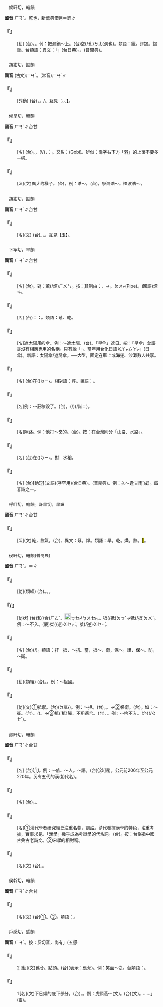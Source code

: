 
=={{ruby|焊|ㄏㄢˋ}}==

　候旰切，翰韻

'''國音''' <rt>ㄏㄢˋ</rt>。乾也，新華典借用＝銲∥

    

==='''『{{ruby|焊|ㄏㄢˋ}}』'''===
: [動] (台){{ruby|鎔|ㄧㆧˊ}}{{ruby|金|ㄍㄧㆬ}}{{ruby|屬|ㄒㄧㆦㆶ ͘}}{{ruby|黏|ㄌㄧㆰˊ}}{{ruby|接|ㄐㄧㄚㆴ}}{{ruby|或|ㄧㄚㆷ ͘}}{{ruby|是|ㄒㄧ˫}}{{ruby|修|ㄒㄧㄨ}}{{ruby|補|ㄅㆦˋ}}{{ruby|用|ㄧㆲ˫/ㄧㄥ˫}}{{ruby|金|ㄍㄧㆬ}}{{ruby|屬|ㄒㄧㆦㆶ ͘}}{{ruby|製|ㄗㆤ˪}}{{ruby|造|ㄗㄜ˫}}{{ruby|丌|ㆤ}}{{ruby|器|ㄎㄧ˪}}{{ruby|具|ㄍㄨ˫}}{{ruby|丌|ㆤ}}{{ruby|缺|ㄎㄧㆷ}}{{ruby|口|ㄎㄠˋ}}。{{ruby|焊|ㄏㄨㆩ˫}}{{ruby|藥|ㄧㄜㆷ ͘}}。例：把漏鍋～上。(台){{ruby|鼎|ㄉㄧㆩˋ}}{{ruby|破|ㄆㄨㄚ˪}}空(/孔)<rt>ㄎㄤ</rt>(洞也){{ruby|用|ㄧㆲ˫/ㄧㄥ˫}}{{ruby|焊|ㄏㄨㆩ˫}}{{ruby|藥|ㄧㄜㆷ ͘}}{{ruby|共|ㄍㄚ˫}}{{ruby|補|ㄅㆦˋ}}{{ruby|咧|ㄌㆤ˪}}。類語：鑞。焊錫。錫鑞。台類語：異文：「{{ruby|鑠|ㄏㄨㆩ˫}}」(台日典)。{{ruby|銲|ㄏㄨㆩ˫}}。{{ruby|釬|ㄏㄨㆩ˫}}(普閩典)。
    

=={{ruby|含|ㄏㄢˋ}}==

　胡紺切，勘韻

'''國音''' (古文)<rt>ㄏㄢˋ</rt>。(常音)<rt>ㄏㄢˊ</rt>∥

    

==='''『{{ruby|含|ㄏㄢˋ}}』'''===
: [外動] (台){{ruby|古|ㄍㆦˋ}}{{ruby|代|ㄉㄞ˫}}{{ruby|禮|ㄌㆤˋ}}{{ruby|俗|ㄒㄧㆦㆶ ͘}}，{{ruby|用|ㄧㄥ˫/ㄧㆲ˫}}{{ruby|珠|ㄗㄨ}}{{ruby|玉|ㆣㄧㆤㆶ ͘}}{{ruby|塞|ㄉㄚㆵ}}{{ruby|死|·ㄒㄧˋ}}{{ruby|人|ㄌㄤˊ}}{{ruby|丌|ㆤ}}{{ruby|嘴|ㄘㄨㄧ˪}}。/{{ruby|塞|ㄊㄚㆵ}}{{ruby|玉|ㆣㄧㆤㆶ ͘}}{{ruby|仔|ㄚ}}{{ruby|落|ㄌㄜㆷ ͘}}{{ruby|去|ㄎㄧ˪}}{{ruby|死|·ㄒㄧˋ}}{{ruby|人|ㄌㄤˊ}}{{ruby|嘴|ㄘㄨㄧ˪}}{{ruby|內|ㄌㄞ˫}}。互見【{{ruby|琀|ㄏㄢˋ}}、{{ruby|唅|ㄏㄢ}}、{{ruby|唵|ㄢˇ}}】。
    

=={{ruby|瀚|ㄏㄢˋ}}==

　侯旱切，翰韻

'''國音''' <rt>ㄏㄢˋ</rt>∥台甘

    

==='''『{{ruby|瀚|ㄏㄢˋ}}{{ruby|海|ㄏㄞˇ}}』'''===
: [名] (台){{ruby|古|ㄍㆦˋ}}{{ruby|時|ㄒㄧˊ}}{{ruby|指|ㄍㄧˋ/ㄐㄧˋ}}{{ruby|蒙|ㆠㆲˊ}}{{ruby|古|ㄍㆦˋ}}{{ruby|以|ㄧˋ}}{{ruby|北|ㄅㄚㆶ}}{{ruby|丌|ㆤ}}{{ruby|大|ㄉㄨㄚ˫}}{{ruby|沙|ㄙㄨㄚ}}{{ruby|漠|ㆠㆦㆶ ͘}}。{{ruby|因|ㄧㄣ}}{{ruby|飛|ㄅㆤ/ㄅㄨㆤ}}{{ruby|沙|ㄙㄨㄚ}}{{ruby|如|ㄌㄨˊ/ㆡㄨˊ}}{{ruby|海|ㄏㄞˋ}}{{ruby|浪|ㄌㆲ˫}}，{{ruby|人|ㄌㄤˊ}}{{ruby|及|ㄍㄚㆴ}}{{ruby|畜|ㄊㄧㆤㆶ}}{{ruby|生|ㄙㆥ}}{{ruby|一|ㄐㄧㆵ ͘}}{{ruby|離|ㄌㄧ˫}}{{ruby|開|ㄎㄨㄧ}}{{ruby|著|ㄉㄧㄜㆷ}}(/{{ruby|就|ㄐㄧㄨ˫}}/{{ruby|都|ㄉㄜ˫}}){{ruby|像|ㄑㄧㆧ˫/ㄑㄧㆫ˫}}{{ruby|沈|ㄉㄧㆬˊ}}{{ruby|落|ㄌㄜㆷ ͘}}{{ruby|海|ㄏㄞˋ}}，{{ruby|所|ㄙㆦˋ}}{{ruby|以|ㄧˋ}}{{ruby|叫|ㄍㄧㄜ˪}}：{{ruby|瀚|ㄏㄢ˫}}{{ruby|海|ㄏㄞˋ}}。又名：{{ruby|戈|ㄍㄜ}}{{ruby|壁|ㄅㄧˋ}}(Gobi)。辨似：瀚字右下方「羽」的上面不要多一橫。
    

==='''『{{ruby|瀚|ㄏㄢˋ}}』'''===
: [狀](文)廣大的樣子。(台){{ruby|真|ㄐㄧㄣ}}{{ruby|廣|ㄍㆲˋ}}{{ruby|大|ㄉㄞ˫}}{{ruby|丌|ㆤ}}{{ruby|款|ㄎㄨㄢˋ}}。例：浩～。(台){{ruby|水|ㄗㄨㄧˋ}}{{ruby|面|ㆠㄧㄣ˫}}{{ruby|真|ㄐㄧㄣ}}{{ruby|闊|ㄎㄨㄚㆷ}}{{ruby|大|ㄉㄨㄚ˫}}{{ruby|丌|ㆤ}}{{ruby|款|ㄎㄨㄢˋ}}。學海浩～。煙波浩～。
    

=={{ruby|琀|ㄏㄢˋ}}==

　胡紺切，勘韻

'''國音''' <rt>ㄏㄢˋ</rt>∥台甘

    

==='''『{{ruby|琀|ㄏㄢˋ}}』'''===
: [名](文) (台){{ruby|古|ㄍㆦˋ}}{{ruby|制|ㄗㆤ˪}}。{{ruby|入|ㆢㄧㆴ ͘/ㄌㄧㆴ ͘}}{{ruby|殮|ㄌㄧㆰ˫}}{{ruby|時|ㄒㄧˊ}}，{{ruby|塞|ㄙㆤㆷ}}{{ruby|入|ㆢㄧㆴ ͘/ㄌㄧㆴ ͘}}{{ruby|死|·ㄒㄧˋ}}{{ruby|人|ㄌㄤˊ}}{{ruby|嘴|ㄘㄨㄧ˪}}{{ruby|內|ㄌㄞ˫}}{{ruby|付|ㄏㆦ˫}}{{ruby|伊|ㄧ}}{{ruby|含|ㄍㆰˊ}}{{ruby|咧|ㄌㆤ˪}}{{ruby|丌|ㆤ}}{{ruby|玉|ㆣㄧㆤㆶ ͘}}{{ruby|仔|ㄚ}}。互見【{{ruby|含|ㄏㄢˋ}}玉】。
    

=={{ruby|旱|ㄏㄢˋ}}==

　下罕切，旱韻

'''國音''' <rt>ㄏㄢˋ</rt>∥台甘

    

==='''『{{ruby|旱|ㄏㄢˋ}}{{ruby|煙|ㄧㄢ}}{{ruby|袋|ㄉㄞˋ}}』'''===
: [名] (台){{ruby|厚|ㄍㄠ˫}}{{ruby|熏|ㄏㄨㄣ}}{{ruby|吹|ㄘㄨㆤ/ㄘㆤ}}。對：{{ruby|水|ㄗㄨㄧˋ}}薰(/煙)<rt>ㄏㄨㄣ</rt>{{ruby|吹|ㄘㄨㆤ/ㄘㆤ}}。按：其制由：{{ruby|竹|ㄉㄧㆤㆶ}}{{ruby|筒|ㄉㄤˊ}}{{ruby|仔|ㄚ}}{{ruby|薰|ㄏㄨㄣ}}{{ruby|吹|ㄘㄨㆤ/ㄘㆤ}}。→{{ruby|摃|ㄍㆲ˪}}{{ruby|狗|ㄍㄠˋ}}{{ruby|薰|ㄏㄨㄣ}}{{ruby|吹|ㄘㄨㆤ/ㄘㆤ}}。{{ruby|→|ㄆㄞˋ}}<rt>ㄆㄨㆷ</rt>(Pipe)。(國語)煙斗。
    

==='''『{{ruby|旱|ㄏㄢˋ}}{{ruby|鴨|ㄧㄚ}}{{ruby|子|·ㄗˇ}}』'''===
: [名] (台){{ruby|是|ㄒㄧ˫}}{{ruby|講|ㄍㆲˋ}}{{ruby|→|ㄍㆲ}}：{{ruby|比|ㄅㄧˋ}}{{ruby|喻|ㆡㄨ˫/ㄌㄨ˫}}：{{ruby|<mark>&#xffa45;</mark>|ㆠㆤ˫/ㆠㄨㆤ˫}}{{ruby|曉|ㄏㄧㄠˋ}}{{ruby|泅|ㄒㄧㄨˊ}}{{ruby|水|ㄗㄨㄧˋ}}{{ruby|丌|ㆤ}}{{ruby|人|ㄌㄤˊ}}。類語：暵、乾。
    

==='''『{{ruby|旱|ㄏㄢˋ}}{{ruby|傘|ㄙㄢˇ}}』'''===
: [名]遮太陽用的傘。例：～遮太陽。(台){{ruby|遮|ㆢㄧㄚ/ㄌㄧㄚ}}{{ruby|日|ㆢㄧㆵ ͘/ㄌㄧㆵ ͘}}{{ruby|丌|ㆤ}}{{ruby|雨|ㄏㆦ˫}}{{ruby|傘|ㄙㄨㆩ˪}}。「旱傘」遮日。按：「旱傘」台語裏沒有相應專用的名稱。只有說「{{ruby|遮|ㆢㄧㄚ/ㄌㄧㄚ}}{{ruby|日|ㆢㄧㆵ ͘/ㄌㄧㆵ ͘}}{{ruby|丌|ㆤ}}{{ruby|雨|ㄏㆦ˫}}{{ruby|傘|ㄙㄨㆩ˪}}」。當年用台化日語{{ruby|「|ㄏㄧㆷ}}<rt>ㆣㄚㆷ</rt><rt>ㄙㄚㆷ</rt>」(日傘)。新語：太陽傘/遮陽傘。──大型，固定在車上或海邊、沙灘數人共享。
    

==='''『{{ruby|旱|ㄏㄢˋ}}{{ruby|芹|ㄑㄧㄣˊ}}』'''===
: [名] (台){{ruby|發|ㄏㄨㄚㆵ}}在({{ruby|/|ㆣㄧㄢˊ}})<rt>ㄉㄧ˫</rt>{{ruby|陸|ㄌㄧㆦㆶ ͘}}{{ruby|地|ㄉㄨㆤ˫/ㄉㆤ˫}}{{ruby|丌|ㆤ}}{{ruby|芹|ㄎㄨㄣˊ/ㄎㄧㄣˊ}}{{ruby|菜|ㄘㄞ˪}}。相對語：{{ruby|水|ㄕㄨㄟˇ}}芹。類語：{{ruby|蓳|ㄐㄧㄣˇ}}。
    

==='''『{{ruby|旱|ㄏㄢˋ}}{{ruby|天|ㄊㄧㄢ}}』'''===
: [名]例：～莊稼毀了。(台){{ruby|亢|ㄎㆲ˪}}{{ruby|旱|ㄏㄢ˫}}，{{ruby|五|ㄫㆦˋ}}{{ruby|穀|ㄍㆦㆶ}}(/{{ruby|種|ㄐㄧㆲˋ}}{{ruby|作|ㄗㄜ˪}}{{ruby|丌|ㆤ}}{{ruby|物|ㄇㆭㆷ ͘/ㄇㄧㆷ ͘}}){{ruby|攏|ㄌㆲˋ}}{{ruby|壞|ㄏㄞ˫}}(/諧：{{ruby|害|ㄏㄞ˫}}){{ruby|了|ㄌㄧㄠˋ}}{{ruby|了|ㄌㄧㄠˋ}}。
    

==='''『{{ruby|旱|ㄏㄢˋ}}{{ruby|道|ㄉㄠˋ}}』'''===
: [名]陸路。例：他打～來的。(台){{ruby|伊|ㄧ}}{{ruby|是|ㄒㄧ˫}}{{ruby|對|ㄉㄨㄧ˪}}{{ruby|陸|ㄌㄧㆦㆶ ͘}}{{ruby|路|ㄌㆦ˫}}{{ruby|來|ㄌㄞˊ}}{{ruby|丌|ㆤ}}。按：在台灣則分「山路、水路」。
    

==='''『{{ruby|旱|ㄏㄢˋ}}{{ruby|稻|ㄉㄠˋ}}』'''===
: [名] (台){{ruby|種|ㄐㄧㆲˋ}}在({{ruby|/|ㆣㄧㄢˊ}})<rt>ㄉㄧ˫</rt>{{ruby|看|ㄎㄨㆩ˪}}{{ruby|天|ㄊㆪ}}{{ruby|田|ㄘㄢˊ}}{{ruby|丌|ㆤ}}{{ruby|稻|ㄉㄧㄨ˫}}{{ruby|仔|ㄚ}}。對：水稻。
    

==='''『{{ruby|旱|ㄏㄢˋ}}』'''===
: [名] (台){{ruby|亢|ㄎㆲ˪}}{{ruby|旱|ㄏㄢ˫}}[動短](文語)(字罕用){{ruby|洘|ㄎㄜˋ}}{{ruby|旱|ㄨㆩ˫}}(台日典)。{{ruby|苦|ㄎㆦˋ}}{{ruby|旱|ㄏㄨㆩ˫}}(普閩典)。例：久～逢甘雨(成)。四喜詩之一。
    

=={{ruby|暵|ㄏㄢˋ}}==

　呼旰切，翰韻。許旱切，旱韻

'''國音''' <rt>ㄏㄢˋ</rt>∥台甘

    

==='''『{{ruby|暵|ㄏㄢˋ}}』'''===
: [狀](文)乾，熱氣。(台){{ruby|乾|ㄉㄚ}}{{ruby|燥|ㄙㄜ˪}}。異文：熯。焊。類語：旱。乾。燥。熱。<mark>&#xf9f76;</mark>。
    

=={{ruby|扞|ㄏㄢˋ}}==

　侯旰切，翰韻(普閩典)

'''國音''' <rt>ㄏㄢˋ</rt>。{{ruby|扞|ㄍㄢˇ}}＝{{ruby|<mark>&#xf8e52;</mark>|ㄍㄢˇ}}∥

    

==='''『{{ruby|扞|ㄏㄢˋ}}{{ruby|拒|ㄐㄩˋ}}』'''===
: [動](類組) (台){{ruby|抵|ㄉㄧˋ}}{{ruby|敵|ㄉㄧㆤㆶ ͘}}。{{ruby|對|ㄉㄨㄧ˪}}{{ruby|抗|ㄎㆲ˪}}。{{ruby|禦|ㆣㄨ˫}}{{ruby|敵|ㄉㄧㆤㆶ ͘}}。
    

==='''『{{ruby|扞|ㄏㄢˋ}}{{ruby|格|ㄍㄜˊ}}/{{ruby|捍|ㄏㄢˋ}}{{ruby|格|ㄍㄜˊ}}』'''===
: [動狀] (台){{ruby|<mark>&#xffa45;</mark>|ㆠㆤ˫/ㆠㄨㆤ˫}}和(/合)<rt>ㄏㄜˊ</rt>。[[File:fa45.png|20px]]<rt>ㆠㆤ˫/ㆠㄨㆤ˫</rt>{{ruby|合|ㄏㄚㆷ ͘}}。{{ruby|<mark>&#xffa45;</mark>|ㆠㆤ˫/ㆠㄨㆤ˫}}{{ruby|抵|ㄉㄨˋ}}{{ruby|好|ㄏㄜˋ}}。{{ruby|相|ㄒㄧㄜ/ㄙㆩ}}牴(/抵)<rt>ㄉㆤˋ</rt>{{ruby|觸|ㄑㄧㆦㆶ}}→{{ruby|相|ㄒㄧㄜ}}牴(/抵)<rt>ㄉㄨˋ</rt>{{ruby|觸|ㄉㄚㆶ}}。例：～不入。(廈){{ruby|相|ㄙㆩ}}桀(/逆)<rt>ㄍㆤㆷ ͘</rt>。{{ruby|對|ㄉㄨㄧ˪}}桀(/逆)<rt>ㄍㆤㆷ ͘</rt>。
    

==='''『{{ruby|扞|ㄏㄢˋ}}{{ruby|海|ㄏㄞˇ}}{{ruby|堰|ㄧㄢˋ}}』'''===
: [名] (台){{ruby|擋|ㄉㆲ˪}}{{ruby|海|ㄏㄞˋ}}{{ruby|水|ㄗㄨㄧˋ}}{{ruby|丌|ㆤ}}{{ruby|堰|ㄧㄢˋ}}{{ruby|堤|ㄊㆤˊ}}(/{{ruby|壩|ㄅㄚ˪}})。類語：扞：抵，～抗。當，抵～。衛，保～。護，保～。防，～衛。
    

==='''『{{ruby|扞|ㄏㄢˋ}}{{ruby|衛|ㄨㄟˋ}}』'''===
: [動](類組) (台){{ruby|保|ㄅㆦˋ/ㄅㄜˋ}}{{ruby|衛|ㄨㆤ˫/ㄨㄧ˫}}。{{ruby|防|ㄏㆲˊ}}{{ruby|衛|ㄨㆤ˫}}。例：～祖國。
    

==='''『{{ruby|扞|ㄏㄢˋ}}』'''===
: [動](文)①抵禦。(台){{ruby|抵|ㄉㄧˋ}}{{ruby|當|ㄉㆭ}}({{ruby|→|ㄉㄨˋ}}<rt>ㄉㆭ˫</rt>)。例：～拒。(台){{ruby|阻|ㄗㆦˋ}}{{ruby|止|ㄐㄧˋ}}。{{ruby|抵|ㄉㄧˋ}}{{ruby|當|ㄉㆭ}}。→②保衛。(台){{ruby|保|ㄅㆦˋ/ㄅㄜˋ}}{{ruby|護|ㄏㆦ˫}}。如：～衛。(台){{ruby|保|ㄅㆦˋ/ㄅㄜˋ}}{{ruby|護|ㄏㆦ˫}}。{{ruby|抵|ㄉㄨˋ}}{{ruby|當|ㄉㆭ˫}}({{ruby|敵|ㄉㄧㆤㆶ}}{{ruby|人|ㆢㄧㄣˊ/ㄌㄧㄣˊ}})。→③牴(/抵)觸，不相適合。(台){{ruby|無|ㆠㄜˊ}}{{ruby|相|ㄒㄧㄜ}}{{ruby|適|ㄒㄧㆤㆶ}}{{ruby|合|ㄏㄚㆴ ͘}}，{{ruby|<mark>&#xffa45;</mark>|ㆠㆤ˫/ㆠㄨㆤ˫}}{{ruby|抵|ㄉㄨˋ}}{{ruby|好|ㄏㄜˋ}}。例：～格不入。(台){{ruby|經|ㄍㆥˊ/ㄍㆪ}}{{ruby|經|ㄍㆥˊ}}(/{{ruby|<mark>&#xffb5c;</mark>|ㄍㆤˊ/ㄆㄧㄨ}}<rt>ㄍㆤˊ</rt>)。
    

=={{ruby|漢|ㄏㄢˋ}}==

　虛旰切，翰韻

'''國音''' <rt>ㄏㄢˋ</rt>∥台甘

    

==='''『{{ruby|漢|ㄏㄢˋ}}』'''===
: [名] (台)①{{ruby|種|ㄐㄧㆲˋ}}{{ruby|族|ㄗㆦㆶ ͘}}{{ruby|名|ㄇㄧㄚˊ}}。例：～族。～人。～語。(台)②{{ruby|朝|ㄉㄧㄠˊ}}{{ruby|代|ㄉㄞ˫}}{{ruby|(文)|ㄉㆤ˫}}(語){{ruby|丌|ㆤ}}{{ruby|名|ㄇㄧㄚˊ}}。公元前206年至公元220年。另有五代的漢(朝代名)。
    

==='''『{{ruby|漢|ㄏㄢˋ}}{{ruby|子|·ㄗˇ}}』'''===
: [名] (台){{ruby|丈|ㄉㄚ}}{{ruby|夫|ㄅㆦ}}{{ruby|人|ㄌㄤˊ}}。{{ruby|男|ㄌㆰˊ}}{{ruby|子|ㄗㄨˋ}}。
    

==='''『{{ruby|漢|ㄏㄢˋ}}{{ruby|學|ㄒㄩㄝˊ}}』'''===
: [名]①漢代學者研究經史注重名物，訓詁。清代發揮漢學的特色，注重考據，實事求是。「漢學」幾乎成為考證學的代名詞。(台){{ruby|漢|ㄏㄢ˪}}{{ruby|學|ㄏㄚㆶ ͘}}。按：台俗指中國古典古老詩文。②宋學的相對稱。
    

==='''『{{ruby|銀|ㄧㄣˊ}}{{ruby|漢|ㄏㄢˋ}}』'''===
: [名](文) (台){{ruby|銀|ㆣㄨㄣˊ/ㆣㄧㄣˊ}}{{ruby|漢|ㄏㄢ˪}}。{{ruby|銀|ㆣㄨㄣˊ/ㆣㄧㄣˊ}}{{ruby|河|ㄏㄜˊ}}。
    

=={{ruby|閈|ㄏㄢˋ}}==

　侯幹切，翰韻

'''國音''' <rt>ㄏㄢˋ</rt>∥台甘

    

==='''『{{ruby|閈|ㄏㄢˋ}}』'''===
: [名](文) (台)①{{ruby|鄰|ㄌㄧㄣˊ}}{{ruby|里|ㄌㄧˋ}}{{ruby|丌|ㄗㄨㄥ}}{{ruby|門|ㄇㆭˊ}}。②{{ruby|圍|ㄨㄧˊ}}{{ruby|牆|ㄑㄧㆫˊ/ㄑㄧㆧˊ}}。類語：{{ruby|閭|ㄌㄩˊ}}。
    

=={{ruby|頷|ㄏㄢˋ}}==

　戶感切，感韻

'''國音''' <rt>ㄏㄢˋ</rt>。按：反切音，尚有{{ruby|「|ㄏㄢ}}{{ruby|、|ㄢˇ}}」(五感

    

==='''『{{ruby|頷|ㄏㄢˋ}}』'''===
:2  [動](文)舊音{{ruby|：|ㄢˇ}}。點頭。(台){{ruby|<mark>&#xffbd1;</mark>|ㄉㆰ˪}}{{ruby|頭|ㄊㄠˊ}}(表示：應允)。例：笑面～之。台類語：{{ruby|頷|ㆰ˫}}{{ruby|<mark>&#xffacf;</mark>|ㄍㄨㄣˋ}}。
    

==='''『{{ruby|頷|ㄏㄢˋ}}』'''===
:1  [名](文)下巴頦的底下部分。(台){{ruby|下|ㆤ˫}}{{ruby|頦|ㄏㄞˊ/ㄏㄨㄞˊ}}。{{ruby|下|ㆤ˫}}{{ruby|頦|ㄏㆰ}}。例：虎頭燕～(文)。(台){{ruby|虎|ㄏㆦˋ}}{{ruby|頭|ㄊㄠˊ}}{{ruby|燕|ㄧㄢ˪}}{{ruby|頷|ㄏㆰ˫}}(文)。……{{ruby|「|ㆰ˫}}」(語)。
    
